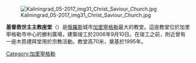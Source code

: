 [[Image:Kaliningrad_05-2017_img31_Christ_Saviour_Church.jpg|thumb]]

'''基督救世主主教座堂'''（{{lang-ru|Храм Христа Спасителя}}）是[[俄羅斯|俄羅斯]]城市[[加里寧格勒|加里寧格勒]]最大的教堂。這座教堂位於加里寧格勒市中心的勝利廣場，建築竣工於2006年9月10日。在竣工之前，附近曾有一座木質禮拜堂用於宗教活動。教堂高70米，奠基於1995年。

{{Commons category| Cathedral of Christ the Saviour (Kaliningrad)}}
{{coord|54|43|15|N|20|30|12|E|display=title|region:RU_type:landmark_source:dewiki}}

[[Category:加里寧格勒|Category:加里寧格勒]]